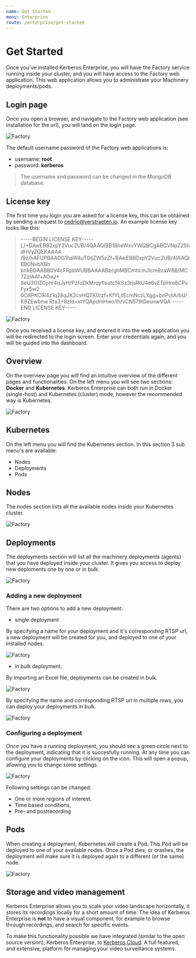 ```yaml
---
name: Get Started
menu: Enterprise
route: /enterprise/get-started
---
```



# Get Started

Once you've installed Kerberos Enterprise, you will have the Factory service running inside your cluster, and you will have access to the Factory web application. This web application allows you to administrate your Machinery deployments/pods.

## Login page

Once you open a browser, and navigate to the Factory web application (see installation for the url), you will land on the login page.

![Factory](../../public/images/factory/kerberos-factory-loginpage-small.png)

The default username password of the Factory web applications is:

- username: **root**
- password: **kerberos**

> The username and password can be changed in the MongoDB database.

## License key

The first time you login you are asked for a license key, this can be obtained by sending a request to cedric@verstraeten.io. An example license key looks like this:

> -----BEGIN LICENSE KEY-----
L/+DAwEBB2xpY2Vuc2UB/4QAAQIBB1BheWxvYWQBCgABCVNpZ25hdHVyZQEKAAAA
/9z/hAFUPBAADG1haW4uTGljZW5zZf+BAwEBB0xpY2Vuc2UB/4IAAQIBB0NvbXBh
bnkBDAABB0V4cFRpbWUBBAAAABb/ghMBCmtlcmJlcm9zaW8B/MC7ZzIAAf+AOaJ+
8eU3OlZCphr4uJyH/PzfuDkMrqyfIsutc5kSz3rjsRtU4e6vETpHre8CPvFyx5w2
0O8PKCIR4z1q28qJK2cvHQTK0/zf+KfYLilEcmNczLXgg+bnPvtA/bU/K8ZEwbnw
Rta3+8zId+xtYQApdmHwo/Ih/vCN579iDeunwVQA
-----END LICENSE KEY-----

![Factory](../../public/images/factory/kerberos-factory-licensekey.png)

Once you received a license key, and entered it into the web application you will be redirected to the login screen. Enter your credentials again, and you will be guided into the dashboard.

## Overview

On the overview page you will find an intuitive overview of the different pages and functionalities. On the left menu you will see two sections: **Docker** and **Kubernetes**. Kerberos Enterprise can both run in Docker (single-host) and Kubernetes (cluster) mode, however the recommended way is Kubernetes.

![Factory](../../public/images/factory/kerberos-factory-dashboard.png)

## Kubernetes

On the left menu you will find the Kubernetes section. In this section 3 sub menu's are available:

- Nodes
- Deployments
- Pods

## Nodes

The nodes section lists all the available nodes inside your Kubernetes cluster.

![Factory](../../public/images/factory/kerberos-factory-nodes.png)

## Deployments

The deployments section will list all the machinery deployments (agents) that you have deployed inside your cluster. It gives you access to deploy new deploments one by one or in bulk.

![Factory](../../public/images/factory/kerberos-factory-deployments.png)

### Adding a new deployment

There are two options to add a new deployment:
- single deployment

By specifying a name for your deployment and it's corresponding RTSP url, a new deployment will be created for you, and deployed to one of your installed nodes.

![Factory](../../public/images/factory/kerberos-factory-add-single-deployment.png)

- in bulk deployment.

By importing an Excel file, deployments can be created in bulk.

![Factory](../../public/images/factory/kerberos-factory-add-bulk-deployment.png)

By specifying the name and corresponding RTSP url in multiple rows, you can deploy your deployments in bulk.

![Factory](../../public/images/factory/kerberos-factory-add-bulk-deployment-excel.png)

### Configuring a deployment

Once you have a running deployment, you should see a green circle next to the deployment, indicating that it is succesfully running. At any time you can configure your deployments by clicking on the <SettingsIcon className="pointer"/> icon. This will open a popup, allowing you to change some settings.

![Factory](../../public/images/factory/kerberos-factory-config-region.png)

Following settings can be changed:

- One or more regions of interest,
- Time based conditions,
- Pre- and postrecording

## Pods

When creating a deployment, Kubernetes will create a Pod. This Pod will be deployed to one of your available nodes.
Once a Pod dies, or crashes, the deployment will make sure it is deployed again to a different (or the same) node.

![Factory](../../public/images/factory/kerberos-factory-pods.png)


## Storage and video management

Kerberos Enterprise allows you to scale your video landscape horizontally, it stores its recordings locally for a short amount of time. The idea of Kerberos Enterprise is **not** to have a visual component, for example to browse through recordings, and search for specific events.

To make this functionality possible we have integrated (similar to the open source version), Kerberos Enterprise, to [Kerberos Cloud](/cloud). A full featured, and extensive, platform for managing your video surveillance systems.
